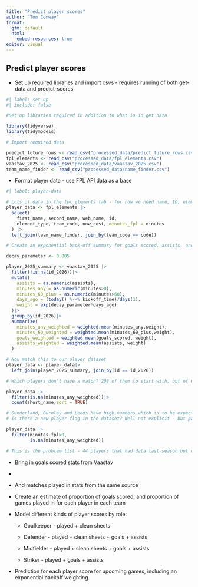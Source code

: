 ```yaml
---
title: "Predict player scores"
author: "Tom Conway"
format: 
  gfm: default
  html:
    embed-resources: true
editor: visual
---
```


## Predict player scores

-   Set up required libraries and import csvs - requires running of both get-data and predict-scores

```r
#| label: set-up
#| include: false

#Set up libraries required in addition to what is in get data

library(tidyverse)
library(tidymodels)

# Import required data

predict_future_rows <- read_csv("processed_data/predict_future_rows.csv")
fpl_elements <- read_csv("processed_data/fpl_elements.csv")
vaastav_2025 <- read_csv("processed_data/vaastav_2025.csv")
team_name_finder <- read_csv("processed_data/name_finder.csv")
```

-   Format player data - use FPL API data as a base

```r
#| label: player-data

# Lots of data in the fpl_elements tab - for now we need name, ID, element type, team_code, now_cost. Might come back for other data.
player_data <- fpl_elements |>
  select(
    first_name, second_name, web_name, id,
    element_type, team_code, now_cost, minutes_fpl = minutes
  ) |>
  left_join(team_name_finder, join_by(team_code == code))

# Create an exponential back-off summary for goals scored, assists, and minutes in Vaastav data

decay_parameter <- 0.005

player_2025_summary <- vaastav_2025 |>
  filter(!is.na(id_2026))|>
  mutate(
    assists = as.numeric(assists),
    minutes_any = as.numeric(minutes>0),
    minutes_60_plus = as.numeric(minutes>60),
    days_ago = (today() %--% kickoff_time)/days(1),
    weight = exp(decay_parameter*days_ago)
  )|>
  group_by(id_2026)|>
  summarise(
    minutes_any_weighted = weighted.mean(minutes_any,weight),
    minutes_60_weighted = weighted.mean(minutes_60_plus,weight),
    goals_weighted = weighted.mean(goals_scored, weight),
    assists_weighted = weighted.mean(assists, weight)
  )

# Now match this to our player dataset
player_data <- player_data|>
  left_join(player_2025_summary, join_by(id == id_2026))

# Which players don't have a match? 208 of them to start with, out of 653. Let's look by team

player_data |>
  filter(is.na(minutes_any_weighted))|>
  count(short_name,sort = TRUE)

# Sunderland, Burnley and Leeds have high numbers which is to be expected, but account for less than half of the total. The rest are those with high numbers of transfers, but let's take a closer look and flag those where you would expect a match.
# Is there a new player flag in the dataset? Well not explicit - but past payers have data from the previous season. Best we can do is minutes - won't reveal which players have data which didn't match, but didn't get any minutes. That's kind of fine though!

player_data |>
  filter(minutes_fpl>0,
         is.na(minutes_any_weighted))

# This is the problem list - 44 players that had data last season but don't this season. A lot are people with strange characters - maybe vaastav normalises the characters?

```

-   Bring in goals scored stats from Vaastav

-   

-   And matches played in stats from the same source

-   Create an estimate of proportion of goals scored, and proportion of games played in for each player in each team

-   Model different kinds of player scores by role:

    -   Goalkeeper - played + clean sheets

    -   Defender - played + clean sheets + goals + assists

    -   Midfielder - played + clean sheets + goals + assists

    -   Striker - played + goals + assists

-   Prediction for each player score for upcoming games, including an exponential backoff weighting.
